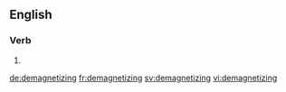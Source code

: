
==English==

===Verb===
{{head|en|present participle}}

# {{present participle of|demagnetize|lang=en}}

[[de:demagnetizing]]
[[fr:demagnetizing]]
[[sv:demagnetizing]]
[[vi:demagnetizing]]